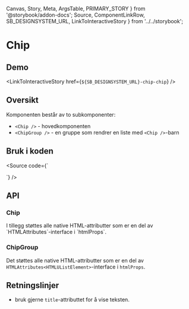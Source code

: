   Canvas,
  Story,
  Meta,
  ArgsTable,
  PRIMARY_STORY
} from '@storybook/addon-docs';
  Source,
  ComponentLinkRow,
  SB_DESIGNSYSTEM_URL,
  LinkToInteractiveStory
} from '../../storybook';

<Meta title="Design system/Chip/API" component={Chip} />

# Chip

<ComponentLinkRow
  docsHref="https://design.domstol.no/987b33f71/p/54a74c-chip"
  figmaHref="https://www.figma.com/file/ewqSDmkgqDQ5PyOsRp4V5b/?node-id=7788%3A148018"
  githubHref="https://github.com/domstolene/designsystem/tree/master/components/src/components/Chip"
/>

## Demo

<Canvas>
  <Story id="design-system-chip-chip--default" />
</Canvas>

<Canvas>
  <Story id="design-system-chip-chipgroup--default" />
</Canvas>

<LinkToInteractiveStory href={`${SB_DESIGNSYSTEM_URL}-chip-chip`} />

## Oversikt

Komponenten består av to subkomponenter:

- `<Chip />` - hovedkomponenten
- `<ChipGroup />` - en gruppe som rendrer en liste med `<Chip />`-barn

## Bruk i koden

<Source code={`

<Chip text="text" />

<ChipGroup>
  <Chip text="text" />
</ChipGroup>
`} />

## API

### Chip

<ArgsTable story={PRIMARY_STORY} />
I tillegg støttes alle native HTML-attributter som er en del av `HTMLAttributes<HTMLDivElement>`-interface i `htmlProps`.

### ChipGroup

Det støttes alle native HTML-attributter som er en del av `HTMLAttributes<HTMLUListElement>`-interface i `htmlProps`.

## Retningslinjer

- bruk gjerne `title`-attributtet for å vise teksten.
